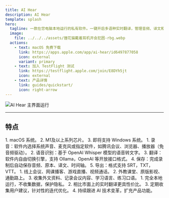 ```yaml
---
title: AI Hear
description: AI Hear
template: splash
hero:
  tagline: 一款在您电脑本地运行的私有软件。一键开启多语种实时翻译，管理音频、译文和时间轴，即使身处没有网络的教室、地铁、商场或户外。不收集数据，保护隐私。
  image:
    file: ../../../assets/狸花猫戴着耳机开会犯困-rbg.webp
  actions:
    - text: macOS 免费下载
      link: https://apps.apple.com/app/ai-hear/id6497877058
      icon: external
      variant: primary
    - text: 加入 TestFlight 测试
      link: https://testflight.apple.com/join/E8DYh5jt
      icon: external
    - text: 产品详情
      link: guides/quickstart/
      icon: right-arrow
---
```


![AI Hear 主界面运行](../../../assets/images/homepage001.gif)

---


## 特点

<CardGrid stagger>
	<Card title="硬件要求" icon="pencil" style="width: 20px; height: 10px;">
	1. macOS 系统。
	2. M1及以上系列芯片。
	3. 即将支持 Windows 系统。

</Card>
	<Card title="主要功能" icon="add-document">
	1. 录音：软件内选择系统声音、麦克风或指定软件，如腾讯会议、浏览器、播放器（免音频驱动）。
	2. 语音识别：基于 OpenAI Whisper 模型的语音转文字。
	3. 翻译：软件内自由切换引擎，支持 Ollama，OpenAI 等开放接口格式。
	4. 保存：完成录制后自动保存音频、原本、译文、时间轴。
	5. 导出：格式支持 SRT，TXT，VTT。
</Card>
	<Card title="使用场景" icon="setting">
    1. 线上会议、网课播客、游戏直播、视频通话。
	2. 外教课堂、原版影视、通勤路上。
	3. 收集外文资料、记录会议内容、学习语言、练习口语。
</Card>
	<Card title="为何选择 AI Hear" icon="open-book">
	1. 完全本地运行，不收集数据，保护隐私。
	2. 相比市面上的实时翻译更具性价比。
	3. 定期收集用户建议，针对性的迭代优化。
	4. 持续跟进 AI 技术变革，扩充产品功能。
</Card>
</CardGrid>
